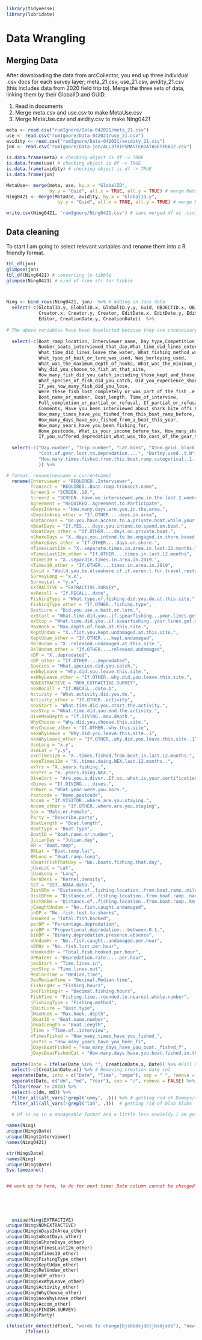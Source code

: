 
```r
library(tidyverse)
library(lubridate)
```

# Data Wrangling {.tabset} 

## Merging Data 
After downloading the data from arcCollector, you end up three individual .csv docs for each survey layer; meta_21.csv, use_21.csv, avidity_21.csv (this includes data from 2020 field trip to). Merge the three sets of data, linking them by their GlobalID and GUID. 

1. Read in documents
2. Merge meta.csv and use.csv to make MetaUse.csv 
3. Merge MetaUse.csv and avidity.csv to make Ning0421

```r
meta <- read.csv("rumIgnore/Data-042021/meta_21.csv")
use <- read.csv("rumIgnore/Data-042021/use_21.csv")
avidity <- read.csv("rumIgnore/Data-042021/avidity_21.csv")
jon <- read.csv("rumIgnore/Data-jon/ALL3TRIPSMASTERDATASETFEB22.csv")

is.data.frame(meta) # checking object is df -> TRUE
is.data.frame(use) # checking object is df -> TRUE
is.data.frame(avidity) # checking object is df -> TRUE
is.data.frame(jon)

MetaUse<- merge(meta, use, by.x = "GlobalID", 
                by.y = "Guid", all.x = TRUE, all.y = TRUE) # merge Meta.csv (x) and Use.csv (y) dfs by GlobalID and GUID column
Ning0421 <- merge(MetaUse, avidity, by.x = "GlobalID.y", 
                   by.y = "Guid", all.x = TRUE, all.y = TRUE) # merge MetaUse0421.csv (x) and Avidity.csv (y) dfs by GlobalUse and GUIDavid column

write.csv(Ning0421, 'rumIgnore/Ning0421.csv') # save merged df as .csv, Path specified for rumIgnore folder.
```


## Data cleaning 

To start I am going to select relevant variables and rename them into a R friendly format. 

```r
tbl_df(jon)
glimpse(jon)
tbl_df(Ning0421) # converting to tibble 
glimpse(Ning0421) # kind of like str for tibble 



Ning <- bind_rows(Ning0421, jon)  %>% # Adding on Jons data
  select(-c(GlobalID.y, GlobalID.x, GlobalID.y.y, Guid, OBJECTID.x, OBJECTID.y, OBJECTID,
            Creator.x, Creator.y, Creator, EditDate.x, EditDate.y, EditDate, Editor.x, Editor.y,
            Editor, CreationDate.y, CreationDate))  %>%
  
# The above variables have been deselected because they are unnecessary, ID vars will be replaced with a new ID col, Creator and Editor is always Harrison, only date variable I need is date which was inputted by interviewer and CreationDate.x incase it has been missed
  
  select(-c(Boat_ramp_location, Interviewer_name, Day_type,Competition_noncompetition, 
            Number_boats_interviewed_that_day,What_time_did_lines_enter_the_water, 
            What_time_did_lines_leave_the_water, What_fishing_method_was_used, 
            What_type_of_bait_or_lure_was_used, Was_berleying_used, 
            What_was_the_maximum_depth_of_hooks, What_was_the_minimum_depth_of_hooks,
            Why_did_you_choose_to_fish_at_that_site, 
            How_many_fish_did_you_catch_including_those_kept_and_those_returned,
            What_species_of_fish_did_you_catch, Did_you_experience_shark_bite_offs,
            If_yes_how_many_fish_did_you_lose, 
            Were_these_fish_lost_completely_or_was_part_of_the_fish_.e.g.head._retrieved,
            Boat_name_or_number, Boat_length, Time_of_interview, 
            Full_completion_or_partial_or_refusal, If_partial_or_refusal_why,
            Comments, Have_you_been_interviewed_about_shark_bite_offs_before,
            How_many_times_have_you_fished_from_this_boat_ramp_before,
            How_many_days_have_you_fished_from_a_boat_this_year,
            How_many_years_have_you_been_fishing_for,
            Home_postcode, What_is_your_income_before_tax, How_many_sharks_were_hooked,
            If_you_suffered_depredation_what_was_the_cost_of_the_gear_that_you_lost_today))  %>%# These is Canarvan Q's
  
  select(-c("Day.number", "Trip.number", "Lat.bins", "X5nm.grid..block.code", "Maidenhead..Grid.Square",
            "Cost.of.gear.lost.to.depredation....", "Burley.used..Y.N", "Min.hook..depth", "Have_you_been_interviewed_about",
            "How.many.times.fished.from.this.boat.ramp.categorical..1...0.25.times..2...26.50..3...51.75..4...76.100..5.....100.",
            )) %>%

# format: rename(newname = currentname)
  rename(Interviewer = "REQUIRED..Interviewer",
         Transect = "REQUIRED..Boat.ramp.transect.name",
         Screen1 = "SCREEN..18.", 
         Screen2 = "SCREEN..have.we.interviewed.you.in.the.last.2.weeks.", 
         Agreement = "REQUIRED..Agreement.to.Participate",
         nDaysInArea = "How.many.days.are.you.in.the.area.",
         nDaysInArea_other = "If.OTHER....days.in.area",
         BoatAccess = "Do.you.have.access.to.a.private.boat.while.your.here.",
         nBoatDays = "If.YES....days.you.intend.to.spend.on.boat.",
         nBoatDays_other = "If.OTHER....days.on.private.boat.",
         nShoreDays = "X..days.you.intend.to.be.engaged.in.shore.based.activities.",
         nShoreDays_other = "If.OTHER....days.on.shore.",
         nTimesLast12m = "X..separate.times.in.area.in.last.12.months.",
         nTimesLast12m_other = "If.OTHER....times.in.last.12.months",
         nTimes19 = "X..separate.times.in.area.in.2019.",
         nTimes19_other = "If.OTHER....times.in.area.in.2019",
         Covid = "Would.you.be.elsewhere.if.it.weren.t.for.travel.restrictions.",
         SurveyLong = "x.x",
         SurveyLat = "y.x",
         EXTRACTIVE = "EXTRACTIVE.SURVEY",
         exRecall = "If.RECALL..date",
         FishingType = "What.type.of.fishing.did.you.do.at.this.site.",
         FishingType_other = "If.OTHER..fishing.type",
         BaitLure = "Did.you.use.a.bait.or.lure.",
         exStart = "What.time.did.you..if.spearfishing...your.lines.get.in.the.water.",
         exStop = "What.time.did.you..if.spearfishing..your.lines.get.out.the.water..",
         MaxHook = "Max.depth.of.hook.at.this.site.",
         KeptUndam = "X..fish.you.kept.undamaged.at.this.site.",
         KeptUdam_other = "If.OTHER....kept.undamaged",
         RelUndam = "X..released.undamaged.at.this.site.",
         RelUndam_other = "If.OTHER....released.undamaged",
         nDP = "X..depredated",
         nDP_other = "If.OTHER....depredated",
         Species = "What.species.did.you.catch.",
         exWhyLeave = "Why.did.you.leave.this.site.",
         exWhyLeave_other = "If.OTHER..why.did.you.leave.this.site.",
         NONEXTRACTIVE = "NON_EXTRACTIVE.SURVEY",
         nexRecall = "If.RECALL..date.1",
         Activity = "What.activity.did.you.do.",
         Activity_other = "If.OTHER..activity",
         nexStart = "What.time.did.you.start.the.activity.",
         nexStop = "What.time.did.you.end.the.activity.",
         DiveMaxDepth = "If.DIVING..max.depth.",
         WhyChoose = "Why.did.you.choose.this.site.",
         WhyChoose_other = "If.OTHER..why.this.site",
         nexWhyLeave = "Why.did.you.leave.this.site..1",
         nexWhyLeave_other = "If.OTHER..why.did.you.leave.this.site..1",
         UseLong = "x.y",
         UseLat = "y.y",
         exnTimes12m = "X..times.fished.from.boat.in.last.12.months.",
         nexnTimes12m = "X..times.doing.NEX.last.12.months..",
         exYrs = "X..years.fishing.",
         nexYrs = "X..years.doing.NEX.",
         DiveCert = "Are.you.a.diver..If.so..what.is.your.certification.",
         nDives = "If.DIVING....dives.",
         YrBorn = "What.year.were.you.born.",
         Postcode = "Home.postcode",
         Accom = "If.VISITOR..where.are.you.staying.",
         Accom_other = "If.OTHER..where.are.you.staying",
         Sex = "Male.or.Female",
         Party = "Describe.party",
         BoatLength = "Boat.length",
         BoatType = "Boat.Type",
         BoatID = "Boat.name.or.number",
         JulianDay = "Julian.day",
         BR = "Boat.ramp",
         BRLat = "Boat.ramp.lat",
         BRLong = "Boat.ramp.long",
         nBoatsFishThatDay = "No..boats.fishing.that.day",
         jUseLat = "Lat",
         jUseLong = "Long",
         KernDens = "Kernel.density",
         SST = "SST..NOAA.data.",
         DistBRm = "Distance.of..fishing.location..from.boat.ramp..miles.",
         DistBRnm = "Distance.of..fishing.location..from.boat.ramp..nautical.miles.",
         DistBRkm = "Distance.of..fishing.location..from.boat.ramp..km.",
         jCaughtUndam = "No..fish.caught.undamaged",
         jnDP = "No..fish.lost.to.sharks",
         nHooked = "Total.fish.hooked",
         perDP = "Percentage.depredation",
         proDP = "Proportional.depredation...between.0.1.",
         binDP = "Binary.depredation.presence.absence",
         nUndamHr = "No..fish.caught..undamaged.per.hour",
         nDPHr = "No..fish.lost.per.hour",
         nHookedHr = "Total.fish.hooked.per.hour",
         DPRateHr = "Depredation.rate.....per.hour",
         jexStart = "Time.lines.in",
         jexStop = "Time.lines.out",
         MedianTime = "Median.time",
         DecMedianTime = "Decimal.Median.time",
         FishingHr = "Fishing.hours",
         DecFishingHr = "Decimal.fishing.hours",
         FishTime = "Fishing.time..rounded.to.nearest.whole.number",
         jFishingType = "Fishing.method",
         jBaitLure = "Bait.type",
         jMaxHook = "Max.hook..depth",
         jBoatID = "Boat.name.number",
         jBoatLength = "Boat.Length",
         jTime = "Time.of..interview",
         nTimesFished = "How_many_times_have_you_fished_",
         jexYrs = "How_many_years_have_you_been_fi",
         jDaysBoatFished = "How_many_days_have_you_boat._fished_f",
         jDaysBoatFishedCat = "How.many.days.have.you.boat.fished.in.the.last.year.categorical..1...0.25..2...26.50..3...51...75..4...76...100..5.") %>%
  
  mutate(Date = ifelse(Date %in% "", CreationDate.x, Date)) %>% #Fill Date col NAs with values from CreationDate.x 
  select(-c(CreationDate.x)) %>% # Removing creation date col
  separate(Date, into = c("Date", "Time", "ampm"), sep = " ", remove = TRUE) %>%
  separate(Date, c("dm", "md", "Year"), sep = "/", remove = FALSE) %>%
  filter(Year != 2018) %>%
  select(-c(dm, md)) %>%
  filter_all(all_vars(!grepl('ummy', .))) %>% # getting rid of Dummys/dummys
  filter_all(all_vars(!grepl("lah", .)))  # getting rid of blah blahs 

  # Df is no in a manageable format and a little less unwieldy I am going to start cleaning starting from the    leftmost column and work along the data set. 
  
names(Ning)
unique(Ning$Date)
unique(Ning$Interviewer)
names(Ning0421)


```
  
```r
str(Ning$Date)
names(Ning)
unique(Ning$Date)
Sys.timezone()


## work up to here, to do for next time: Date column cannot be changed from char -> date because it has multiple date formats. Mine and Harry's is formatted as mdY, and Jons is formatted as dmY. Need to either parse and reformat the current date column or format date before uniting them.
  
 
  
  
  
  unique(Ning$EXTRACTIVE)
unique(Ning$NONEXTRACTIVE)
unique(Ning$nDaysInArea_other)
unique(Ning$nBoatDays_other)
unique(Ning$nShoreDays_other)
unique(Ning$nTimesLast12m_other)
unique(Ning$nTimes19_other)
unique(Ning$FishingType_other)
unique(Ning$KeptUdam_other)
unique(Ning$RelUndam_other)
unique(Ning$nDP_other)
unique(Ning$exWhyLeave_other)
unique(Ning$Activity_other)
unique(Ning$WhyChoose_other)
unique(Ning$nexWhyLeave_other)
unique(Ning$Accom_other)
unique(Ning$FINISH.SURVEY)
unique(Ning$Party)

ifelse(str_detect(df$col, "words to change|bjsbbdsjdb|jbsdjsdb"), "new name",
       ifelse())
```

